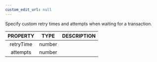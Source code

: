 ```yaml
---
custom_edit_url: null
---
```


<div>

</div>

Specify custom retry times and attempts when waiting for a transaction.

|PROPERTY|TYPE|DESCRIPTION|
|:---:|:---:|:---:|
|retryTime|number||
|attempts|number||

